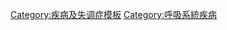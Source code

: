 {{NavboxV2
| name  = Respiratory pathology
|state = {{{state<includeonly>|collapsed</includeonly>}}}
| title = [[呼吸系統]][[病理学]]（[[ICD-10 第十章：呼吸系统疾病|J]]，[[ICD-9编码列表 (460–519)|460–519]]），[[呼吸系统疾病]]
| listclass = hlist

| group1 = [[呼吸道|上呼吸道]]<br />（包括[[上呼吸道感染]]、<br />[[普通感冒]]）
| list1-type =vertical
| list1-border=child
| list1-group1 = [[头|頭部]]
| list1-list1 =
*[[鼻竇]]: [[鼻竇炎]]

*[[鼻]]: [[鼻炎]]
**[[血管运动性鼻炎]]
**{{le|慢性萎縮性鼻炎|Chronic atrophic rhinitis|萎縮性鼻炎}}
** [[過敏性鼻炎]]
* [[鼻息肉]]
* [[鼻漏]]
* [[鼻中隔]]
** {{le|鼻中隔偏曲|Nasal septum deviation}}
** {{le|鼻中隔穿孔|Nasal septum perforation}}
** {{le|鼻中隔血腫|Nasal septal hematoma}}

*[[扁桃腺]]: [[扁桃體炎]]
*[[腺样体肥大]]
*{{le|扁桃體周膿腫|Peritonsillar abscess}}（PTA）

| list1-group2 = [[頸|頸部]]
| list1-list2 =
* [[咽]]: [[咽炎]]
** [[链球菌性咽炎]]
* [[咽喉反流]]（LPR）
* [[咽後膿腫]]

* [[喉|喉頭]]: [[哮吼|義膜性喉炎]]
* {{le|喉頭軟化|Laryngomalacia}}
* [[喉囊腫]]
* [[喉炎|喉頭炎]]
* [[咽喉反流]]（LPR）
* {{le|喉痙攣|Laryngospasm}}

* [[声带]]: [[咽喉反流]]（LPR）
* {{le|聲帶結節|Vocal fold nodule}}
* {{le|聲帶麻痺|Vocal cord paresis}}
* {{le|聲帶功能異常|Vocal cord dysfunction}}（VCD）
* [[聲帶囊腫]]

* [[会厌]]: [[會厭炎]]
* [[喉囊腫|會厭谿囊腫]]（會厭谷囊腫/會厭囊腫）

* [[氣管]]: [[气管炎]]
* {{le|氣管狹窄|Tracheal stenosis}}

| group2 = [[呼吸道|下呼吸道]]/[[呼吸系统疾病|肺病]]<br />（包括[[下呼吸道感染]]）
| list2-type =vertical
| list2-border=child
| list2-group2 = [[支氣管]]/<br />{{le|阻塞性肺病|obstructive lung disease}}
| list2-list2 =
* 急性: [[急性支氣管炎]]

* 慢性: [[慢性阻塞性肺病]]
** [[支气管炎|慢性支氣管炎]]
** {{le|慢性支氣管炎急性發作|Acute exacerbations of chronic bronchitis}}
** {{le|慢性阻塞性肺病急性發作|Acute exacerbation of chronic obstructive pulmonary disease}}
** [[肺氣腫]]）
** [[哮喘]]（{{le|急性重症哮喘|Acute severe asthma}}
** {{le|阿司匹林加重呼吸道疾病|Aspirin exacerbated respiratory disease}}（AERD）
** {{le|運動誘發哮喘|Exercise-induced asthma}}
* [[支氣管擴張]]

*未指定分類: [[支气管炎]]
* {{le|細支氣管炎|Bronchiolitis}}
** [[闭塞性细支气管炎]]（OB）
* [[瀰漫性泛細支氣管炎]]（DPB）

| list2-group4 = [[間質性肺病|間質性]]/<br />{{le|限制性肺病|Restrictive lung disease|限制性}}<br />（[[間質性肺病|纖維化]]）
| list2-list4 = {{Navbox subgroup

  | group1 = 外部媒介/<br />[[职业病|職業性]]{{le|職業性肺病|Occupational lung disease|肺病}}
  |  list1 =
* [[肺塵病]]
** [[石綿沉滯症|石棉肺]]
** {{le|鋇塵肺|Baritosis}}
** {{le|鐵釩土纖維化|Bauxite fibrosis}}
** {{le|鈹肺病|Berylliosis}}
** {{le|類風濕塵肺綜合症|Caplan's syndrome}}
** {{le|石末肺|Chalicosis}}
** {{le|煤礦工人肺塵病|Coalworker's pneumoconiosis}}
** {{le|鐵肺病|Siderosis}}
** [[肺塵病|矽肺病]]
** {{le|滑石肺|Pulmonary talcosis}}
** {{le|綿屑肺|Byssinosis}}

* {{le|過敏性肺炎|Hypersensitivity pneumonitis}}
** {{le|蔗塵肺|Bagassosis}}
** {{le|養鳥人肺|Bird fancier's lung}}
** {{le|農民肺|Farmer's lung}}
** {{le|馬勃菌病|Lycoperdonosis}}

| group2 = 其他
  |  list2 =
* [[急性呼吸窘迫症候群]]（ARDS）
* [[肺水腫]]
* [[肺浸潤]]/{{le|嗜酸細胞性肺炎|Eosinophilic pneumonia}}
* [[即發性過敏反應]]
** {{le|過敏性支氣管肺麴菌症|Allergic bronchopulmonary aspergillosis}}（ABPA）
* [[急性間質性肺炎]]
* [[特发性肺纤维化]]
* [[结节病]]
}}

| list2-group5 = 阻塞性或<br />限制性
| list2-list5-type =vertical
| list2-list5-border=child
| list2-list5-group1 = [[肺炎]]
| list2-list5-list1 = {{Navbox subgroup

| group1 = 按病原體分類
| list1  =
* [[病毒性肺炎]]
* [[细菌性肺炎]]
** {{le|肺炎球菌感染|Pneumococcal infection}}
** {{le|克雷伯桿菌肺炎|Klebsiella pneumonia}}
* [[非典型肺炎|非典型細菌性肺炎]]
** [[肺炎支原體|黴漿菌性肺炎]]
** [[军团病]]
** [[衣原體屬|衣原體肺炎]]
* {{le|真菌性肺炎|Fungal pneumonia}}
** [[肺囊蟲肺炎]]
* {{le|寄生蟲感染性肺炎|Parasitic pneumonia}}
* 非傳染性肺炎
** {{le|化學性肺炎|Chemical pneumonia}}/{{le|肺部酸吸入綜合症|Mendelson's syndrome}}
** [[吸入性肺炎]]/{{le|肺脂性肺炎|Lipid pneumonia}}

| group2 = 按載體/路線分類
| list2  =
* {{le|社區肺炎|Community-acquired pneumonia}}
* {{le|醫療照護相關肺炎|Healthcare-associated pneumonia}}（HAP）
* {{le|院內肺炎|Hospital-acquired pneumonia}}（HAP）
|group3  = 按分佈分類
|list3   =
* [[肺炎|支氣管肺炎]]
* {{le|大葉性肺炎|Lobar pneumonia}}
|group4  = [[特發性間質性肺炎]]（IIP）
|list4   =
* {{le|普通型間質性肺炎|Usual interstitial pneumonia}}（UIP）
* {{le|脫屑性間質性肺炎|Desquamative interstitial pneumonia}}（DIP）
* {{le|阻塞性細支氣管炎伴機化性肺炎|Bronchiolitis obliterans organizing pneumonia}}（BOOP-COP）
* [[非特異性間質性肺炎]]（NSIP）
* {{le|呼吸性細支氣管炎伴間質性肺病|Respiratory bronchiolitis interstitial lung disease}}（RB）
}}

| list2-list5-group2 = 其他
| list2-list5-list2  =
* {{le|肺不張|Atelectasis}}
* 循環相關
** [[肺高壓|肺動脈高血壓]]
** [[肺栓塞]]
* {{le|肺膿腫|Lung abscess}}

| group3 = [[胸膜腔]]/[[縱膈]]
| list3-type =vertical
| list3-border=child
  | list3-group2 = {{le|胸膜腔疾病|Pleural disease}}
  | list3-list2  =
* [[胸膜炎]]

* [[氣胸]]/{{le|血氣胸|Hemopneumothorax}}

*[[胸腔积液]]: [[血胸]]
* {{le|水胸|Hydrothorax}}
* {{le|乳糜性水胸|Chylothorax}}
* [[膿胸]]
* {{le|惡性胸腔積液|Malignant pleural effusion}}

: {{le|纖維胸|Fibrothorax}}

| list3-group3 = [[縱膈|縱隔疾病]]
  |  list3-list3 =
* {{le|縱隔炎|Mediastinitis}}
* {{le|縱隔氣腫|Pneumomediastinum}}

| group6 = 其他/一般性
| list6 =
* [[呼吸衰竭]]
* [[流行性感冒]]（flu）
* [[嚴重急性呼吸系統綜合症|-{zh-cn:严重急性呼吸道综合征; zh-hk:嚴重急性呼吸系統綜合症; zh-tw:嚴重急性呼吸道症候群;}-]]（SARS）
* [[2019冠状病毒病]]（COVID-19）
* {{le|特發性肺含鐵血黃素沉積症|Idiopathic pulmonary haemosiderosis}}（IPH）
* [[肺泡蛋白沉着症|肺泡蛋白沉積症]]（PAP）

 | belowstyle = background: transparent; padding: 0px;
 | below = {{Respiratory system navs}}

}}<noinclude>
{{collapsible option}}

[[Category:疾病及失调症模板]]
[[Category:呼吸系統疾病]]

</noinclude>